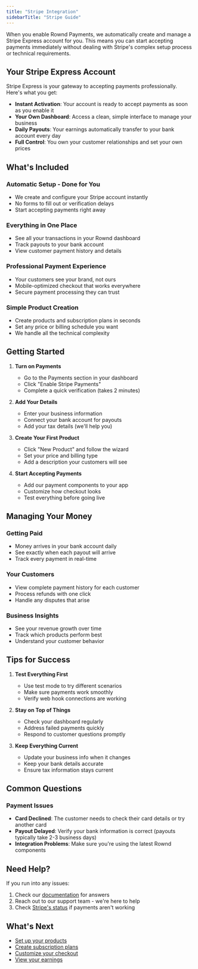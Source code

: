 ```yaml
---
title: "Stripe Integration"
sidebarTitle: "Stripe Guide"
---
```


When you enable Rownd Payments, we automatically create and manage a Stripe Express account for you. This means you can start accepting payments immediately without dealing with Stripe's complex setup process or technical requirements.

## Your Stripe Express Account

Stripe Express is your gateway to accepting payments professionally. Here's what you get:

- **Instant Activation**: Your account is ready to accept payments as soon as you enable it
- **Your Own Dashboard**: Access a clean, simple interface to manage your business
- **Daily Payouts**: Your earnings automatically transfer to your bank account every day
- **Full Control**: You own your customer relationships and set your own prices

## What's Included

### Automatic Setup - Done for You
- We create and configure your Stripe account instantly
- No forms to fill out or verification delays
- Start accepting payments right away

### Everything in One Place
- See all your transactions in your Rownd dashboard
- Track payouts to your bank account
- View customer payment history and details

### Professional Payment Experience
- Your customers see your brand, not ours
- Mobile-optimized checkout that works everywhere
- Secure payment processing they can trust

### Simple Product Creation
- Create products and subscription plans in seconds
- Set any price or billing schedule you want
- We handle all the technical complexity

## Getting Started

1. **Turn on Payments**
   - Go to the Payments section in your dashboard
   - Click "Enable Stripe Payments"
   - Complete a quick verification (takes 2 minutes)

2. **Add Your Details**
   - Enter your business information
   - Connect your bank account for payouts
   - Add your tax details (we'll help you)

3. **Create Your First Product**
   - Click "New Product" and follow the wizard
   - Set your price and billing type
   - Add a description your customers will see

4. **Start Accepting Payments**
   - Add our payment components to your app
   - Customize how checkout looks
   - Test everything before going live

## Managing Your Money

### Getting Paid
- Money arrives in your bank account daily
- See exactly when each payout will arrive
- Track every payment in real-time

### Your Customers
- View complete payment history for each customer
- Process refunds with one click
- Handle any disputes that arise

### Business Insights
- See your revenue growth over time
- Track which products perform best
- Understand your customer behavior

## Tips for Success

1. **Test Everything First**
   - Use test mode to try different scenarios
   - Make sure payments work smoothly
   - Verify web hook connections are working

2. **Stay on Top of Things**
   - Check your dashboard regularly
   - Address failed payments quickly
   - Respond to customer questions promptly

3. **Keep Everything Current**
   - Update your business info when it changes
   - Keep your bank details accurate
   - Ensure tax information stays current

## Common Questions

### Payment Issues
- **Card Declined**: The customer needs to check their card details or try another card
- **Payout Delayed**: Verify your bank information is correct (payouts typically take 2-3 business days)
- **Integration Problems**: Make sure you're using the latest Rownd components

## Need Help?

If you run into any issues:

1. Check our [documentation](/docs) for answers
2. Reach out to our support team - we're here to help
3. Check [Stripe's status](https://status.stripe.com) if payments aren't working

## What's Next

- [Set up your products](/payments/configuration)
- [Create subscription plans](/payments/products)
- [Customize your checkout](/payments/integration)
- [View your earnings](/payments/payouts) 